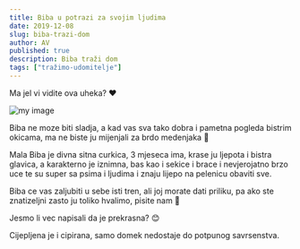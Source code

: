 ```yaml
---
title: Biba u potrazi za svojim ljudima
date: 2019-12-08
slug: biba-trazi-dom
author: AV
published: true
description: Biba traži dom
tags: ["tražimo-udomitelje"]
---
```

Ma jel vi vidite ova uheka? ❤

![my image](./biba.jpg)

Biba ne moze biti sladja, a kad vas sva tako dobra i pametna pogleda bistrim okicama, ma ne biste ju mijenjali za brdo medenjaka 🍯

Mala Biba je divna sitna curkica, 3 mjeseca ima, krase ju ljepota i bistra glavica, a karakterno je iznimna, bas kao i sekice i brace i nevjerojatno brzo uce te su super sa psima i ljudima i znaju lijepo na pelenicu obaviti sve.

Biba ce vas zaljubiti u sebe isti tren, ali joj morate dati priliku, pa ako ste znatizeljni zasto ju toliko hvalimo, pisite nam 💌

Jesmo li vec napisali da je prekrasna? 😊

Cijepljena je i cipirana, samo domek nedostaje do potpunog savrsenstva.